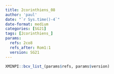 ```yaml
---
title: 2corinthiens_08
author: 'paul'
date: "`r Sys.time()-4`"
date-format: medium
categories: [SG21]
tags: [2corinthiens_]
params:
  refs: 2co8
  refs_after: Rom1:1
  version: SG21
---
```


```r
XMINPI::bcv_list_(params$refs, params$version)
```

